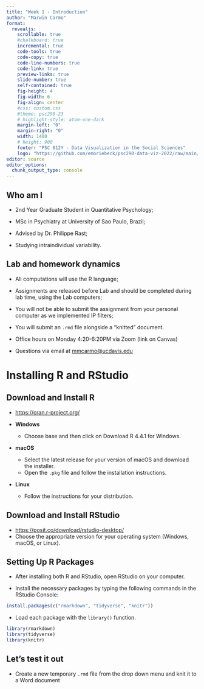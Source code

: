 ```yaml
---
title: "Week 1 - Introduction"
author: "Marwin Carmo"
format: 
  revealjs:
    scrollable: true
    #chalkboard: true
    incremental: true
    code-tools: true
    code-copy: true
    code-line-numbers: true
    code-link: true
    preview-links: true
    slide-number: true
    self-contained: true
    fig-height: 4
    fig-width: 6
    fig-align: center
    #css: custom.css
    #theme: psc290-23
    # highlight-style: atom-one-dark
    margin-left: "0"
    margin-right: "0"
    width: 1400
    # height: 900
    footer: "PSC 012Y - Data Visualization in the Social Sciences"
    logo: "https://github.com/emoriebeck/psc290-data-viz-2022/raw/main/01-week1-intro/02-code/02-images/ucdavis_logo_blue.png"
editor: source
editor_options: 
  chunk_output_type: console
---
```


## Who am I

-   2nd Year Graduate Student in Quantitative Psychology;

-   MSc in Psychiatry at University of Sao Paulo, Brazil;

-   Advised by Dr. Philippe Rast;

-   Studying intraindividual variability.

## Lab and homework dynamics

- All computations will use the R language;

- Assignments are released before Lab and should be completed during lab time, using the Lab computers;

- You will not be able to submit the assignment from your personal computer as we implemented IP filters;

- You will submit an `.rmd` file alongside a "knitted" document.

- Office hours on Monday 4:20-6:20PM via Zoom (link on Canvas)

- Questions via email at [mmcarmo@ucdavis.edu](mailto:mmcarmo@ucdavis.edu)

# Installing R and RStudio

## Download and Install R

- <https://cran.r-project.org/>

- **Windows**
  - Choose base and then click on Download R 4.4.1 for Windows.

- **macOS**
  - Select the latest release for your version of macOS and download the installer.
  - Open the `.pkg` file and follow the installation instructions.

- **Linux**
  - Follow the instructions for your distribution.
  
## Download and Install RStudio

- <https://posit.co/download/rstudio-desktop/>
- Choose the appropriate version for your operating system (Windows, macOS, or Linux).

## Setting Up R Packages

- After installing both R and RStudio, open RStudio on your computer.

-  Install the necessary packages by typing the following commands in the RStudio Console:

::: fragment
```r
install.packages(c("rmarkdown", "tidyverse", "knitr"))
```
:::

- Load each package with the `library()` function.

::: fragment
```r
library(rmarkdown)
library(tidyverse)
library(knitr)
```
:::

## Let's test it out

- Create a new temporary `.rmd` file from the drop down menu and knit it to a Word document
